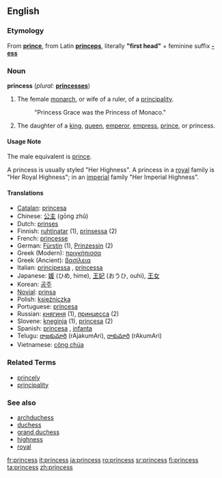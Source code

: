 ==English==

===Etymology===
From '''[[prince]]''', from Latin '''[[princeps]]''', literally '''"first head"''' + feminine suffix '''[[-ess]]'''

===Noun===
'''princess'''  (''plural:'' '''[[princesses]]''')
# The female [[monarch]], or wife of a ruler, of a [[principality]].
#: "Princess Grace was the Princess of Monaco."
# The daughter of a [[king]], [[queen]], [[emperor]], [[empress]], [[prince]], or princess.


====Usage Note====
The male equivalent is [[prince]].

A princess is usually styled "Her Highness".  A princess in a [[royal]] family is "Her Royal Highness"; in an [[imperial]] family "Her Imperial Highness".

====Translations====
*[[Catalan]]: [[princesa]] {{f}}
*Chinese: [[公主]] (gōng zhǔ)
*Dutch: [[prinses]] {{f}}
*Finnish: [[ruhtinatar]] (1), [[prinsessa]] (2)
*French: [[princesse]] {{f}}
*German: [[Fürstin]] {{f}} (1), [[Prinzessin]] {{f}} (2)
*Greek (Modern): [[πριγκήπισσα]] {{f}}
*Greek (Ancient): [[βασίλεια]] {{f}}
*Italian: [[principessa]] {{f}}, [[princessa]] {{f}}
*Japanese: [[媛]] (ひめ, hime), [[王妃]] (おうひ, ouhi), [[王女]]
*Korean: [[공주]]
*[[Novial]]: [[prinsa]]
*Polish: [[księżniczka]] {{f}}
*Portuguese: [[princesa]] {{f}}
*Russian: [[княгиня]] (1), [[принцесса]] (2)
*Slovene: [[kneginja]] {{f}} (1), [[princesa]] {{f}} (2)
*Spanish: [[princesa]] {{f}}, [[infanta]] {{f}}
*Telugu: [[రాజకుమారి]] (rAjakumAri), [[రాకుమారి]] (rAkumAri)
*Vietnamese: [[công chúa]]

===Related Terms===
*[[princely]]
*[[principality]]

===See also===
*[[archduchess]]
*[[duchess]]
*[[grand duchess]]
*[[highness]]
*[[royal]]

[[fr:princess]]
[[it:princess]]
[[ja:princess]]
[[ro:princess]]
[[sr:princess]]
[[fi:princess]]
[[ta:princess]]
[[zh:princess]]